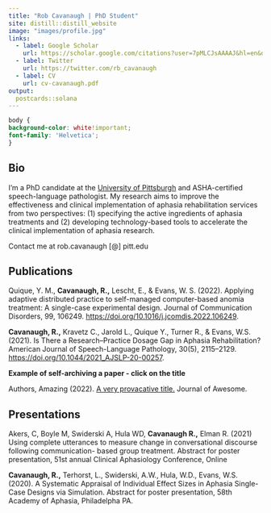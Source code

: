 ```yaml
---
title: "Rob Cavanaugh | PhD Student"    
site: distill::distill_website
image: "images/profile.jpg"
links:
  - label: Google Scholar
    url: https://scholar.google.com/citations?user=7pMLCJsAAAAJ&hl=en&oi=sra
  - label: Twitter
    url: https://twitter.com/rb_cavanaugh
  - label: CV
    url: cv-cavanaugh.pdf
output:
  postcards::solana
---
```


```css

body {
background-color: white!important;
font-family: 'Helvetica';
}
```

## Bio

I'm a PhD candidate at the [University of Pittsburgh](https://www.lrcl.pitt.edu/) and ASHA-certified speech-language pathologist. My research aims to improve the effectiveness and clinical implementation of aphasia rehabilitation services from two perspectives: (1) specifying the active ingredients of aphasia treatments and (2) developing technology-based tools to accelerate the clinical implementation of aphasia research.

Contact me at rob.cavanaugh [@] pitt.edu

## Publications

Quique, Y. M., **Cavanaugh, R.,** Lescht, E., & Evans, W. S. (2022). Applying adaptive distributed practice to self-managed computer-based anomia treatment: A single-case experimental design. Journal of Communication Disorders, 99, 106249. <https://doi.org/10.1016/j.jcomdis.2022.106249>.

**Cavanaugh, R.,** Kravetz C., Jarold L., Quique Y., Turner R., & Evans, W.S. (2021). Is There a Research--Practice Dosage Gap in Aphasia Rehabilitation? American Journal of Speech-Language Pathology, 30(5), 2115--2129. <https://doi.org/10.1044/2021_AJSLP-20-00257>.

**Example of self-archiving a paper - click on the title**

Authors, Amazing (2022). [A very provacative title.](fake-paper.pdf) Journal of Awesome.


## Presentations

Akers, C, Boyle M, Swiderski A, Hula WD, **Cavanaugh R.,** Elman R. (2021) Using complete utterances to measure change in conversational discourse following communication- based group treatment. Abstract for poster presentation, 51st annual Clinical Aphasiology Conference, Online

**Cavanaugh, R.,** Terhorst, L., Swiderski, A.W., Hula, W.D., Evans, W.S. (2020). A Systematic Appraisal of Individual Effect Sizes in Aphasia Single-Case Designs via Simulation. Abstract for poster presentation, 58th Academy of Aphasia, Philadelpha PA.
